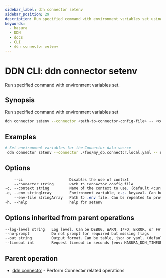 ```yaml
---
sidebar_label: ddn connector setenv
sidebar_position: 29
description: Run specified command with environment variables set using the DDN CLI
keywords:
  - hasura
  - DDN
  - docs
  - CLI
  - ddn connector setenv
---
```


# DDN CLI: ddn connector setenv

Run specified command with environment variables set.

## Synopsis

Run specified command with environment variables set

```bash
ddn connector setenv --connector <path-to-connector-config-file> -- <command> [flags]
```

## Examples

```bash
# Set environment variables for the Connector data source
 ddn connector setenv --connector ./foo/my_db.connector.local.yaml -- npm run start
```

## Options

```sass
    --ci                     Disables the use of context
    --connector string       Path to Connector config file
-c, --context string         Name of the context to use. (default <current_context>)
-e, --env stringArray        Environment variable, e.g. key=val. Can be repeated to provide multiple env vars
    --env-file stringArray   Path to .env file. Can be repeated to provide multiple env files
-h, --help                   help for setenv
```

## Options inherited from parent operations

```sass
--log-level string   Log level. Can be DEBUG, WARN, INFO, ERROR, or FATAL. (default "INFO")
--no-prompt          Do not prompt for required but missing flags
--out string         Output format. Can be table, json or yaml. (default "table")
--timeout int        Request timeout in seconds [env: HASURA_DDN_TIMEOUT] (default 100)
```

## Parent operation

- [ddn connector](/cli/commands/ddn_connector) - Perform Connector related operations
